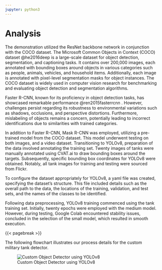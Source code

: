 ```yaml
---
jupyter: python3
---
```


# Analysis

The demonstration utilized the ResNet backbone network in conjunction with the COCO dataset. The Microsoft Common Objects in Context (COCO) dataset @he2016deep is a large-scale dataset for object detection, segmentation, and captioning tasks. It contains over 200,000 images, each annotated with bounding boxes around objects in various categories such as people, animals, vehicles, and household items. Additionally, each image is annotated with pixel-level segmentation masks for object instances. The COCO dataset is widely used in computer vision research for benchmarking and evaluating object detection and segmentation algorithms.

Faster R-CNN, known for its proficiency in object detection tasks, has showcased remarkable performance @ren2015fasterrcnn . However, challenges persist regarding its robustness to environmental variations such as shadows, occlusions, and perspective distortions. Furthermore, mislabeling of objects remains a concern, potentially leading to incorrect identifications due to similarities with trained categories.

In addition to Faster R-CNN, Mask R-CNN was employed, utilizing a pre-trained model from the COCO dataset. This model underwent testing on both images, and a video dataset. Transitioning to YOLOv8, preparation of the data involved annotating the training set. Twenty images of tanks were manually annotated using CVAT.ai to draw bounding boxes around the targets. Subsequently, specific bounding box coordinates for YOLOv8 were obtained. Notably, all tank images for training and testing were sourced from Flickr.

To configure the dataset appropriately for YOLOv8, a yaml file was created, specifying the dataset's structure. This file included details such as the overall path to the data, the locations of the training, validation, and test sets, and the names of the classes to be identified.

Following data preprocessing, YOLOv8 training commenced using the tank training set. Initially, twenty epochs were employed with the medium model. However, during testing, Google Colab encountered stability issues, concluded in the selection of the small model, which resulted in smooth execution.

{{< pagebreak >}}

The following flowchart illustrates our process details for the custom military tank detector.

![Custom Object Detector using YOLOv8](images/flowcharts/custom-YOLO-flowcharts.jpg){style="text-align: center;" fig-alt="Custom Object Detector using YOLOv8" fig-align="center"}

